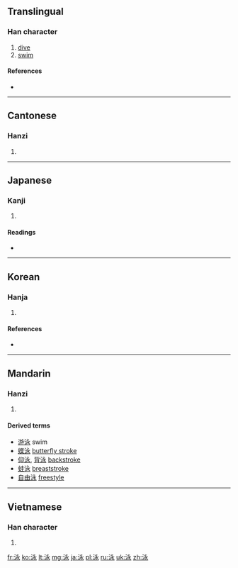 ==Translingual==
{{stroke order}}

===Han character===
{{Han char|rn=85|rad=水|as=05|sn=8|four=3313<sub>2</sub>|canj=水戈弓水 (EINE)|ids=⿰[[氵]][[永]]}}

# [[dive]]
# [[swim]]

====References====
* {{Han ref|kx=0619.020|dkj=17328|dj=1014.030|hdz=31595.050|uh=6CF3|ud=27891|bh=AA61|bd=43617}}

----

==Cantonese==

===Hanzi===
{{yue-hanzi|jyut=|y=wing6}}

# {{defn|lang=yue|sort=水05}}

----

==Japanese==

===Kanji===
{{ja-kanji|grade=3|rs=水05}}

# {{defn|lang=ja|sort=水05}}

====Readings====
* {{ja-readings|on=[[えい]] (ei)|kun=[[およぐ]] (oyogu)}}

----

==Korean==

===Hanja===
{{ko-hanja|hangeul=영|eumhun=|rv=yeong|mr=yŏng|y=yeng}}

# {{defn|lang=ko|sort=水05}}

====References====
* {{Hanja ref|nav=10627}}

----

==Mandarin==

===Hanzi===
{{cmn-hanzi|pin=[[yǒng]] ([[yong3]])|wg=yung<sup>3</sup>}}

# {{defn|lang=cmn|sort=水05}}

====Derived terms====
* [[游泳]] swim
* [[蝶泳]] [[butterfly stroke]]
* [[仰泳]], [[背泳]] [[backstroke]]
* [[蛙泳]] [[breaststroke]]
* [[自由泳]] [[freestyle]]

----

==Vietnamese==

===Han character===
{{vi-hantu|[[vịnh]], [[vạnh]]|rs=水05}}

# {{defn|lang=vi|sort=水05}}

[[fr:泳]]
[[ko:泳]]
[[lt:泳]]
[[mg:泳]]
[[ja:泳]]
[[pl:泳]]
[[ru:泳]]
[[uk:泳]]
[[zh:泳]]